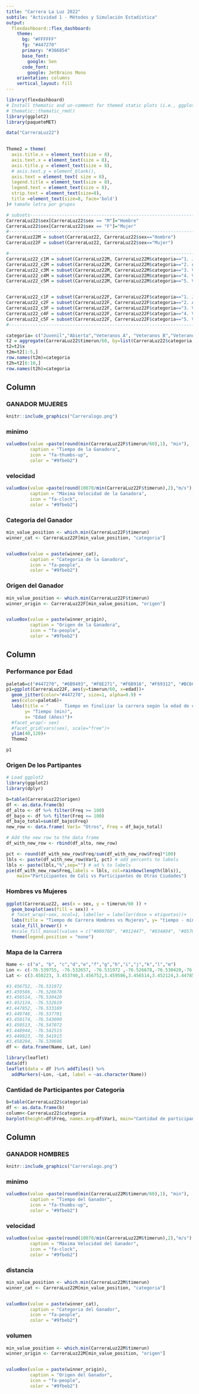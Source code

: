 ---
title: "Carrera La Luz 2022"
subtile: "Actividad 1 - Métodos y Simulación Estadística"
output: 
  flexdashboard::flex_dashboard:
    theme:
      bg: "#FFFFFF"
      fg: "#447270" 
      primary: "#366854" 
      base_font:
        google: Sen
      code_font:
        google: JetBrains Mono
    orientation: columns
    vertical_layout: fill
---

```{r setup, include=FALSE}
library(flexdashboard)
# Install thematic and un-comment for themed static plots (i.e., ggplot2)
# thematic::thematic_rmd()
library(ggplot2)
library(paqueteMET)

data("CarreraLuz22")

  
Theme2 = theme(
  axis.title.x = element_text(size = 8),
  axis.text.x = element_text(size = 8),
  axis.title.y = element_text(size = 8),
  # axis.text.y = element_blank(),
  axis.text = element_text( size = 8),
  legend.title = element_text(size = 8),
  legend.text = element_text(size = 8),  
  strip.text = element_text(size=8),
  title =element_text(size=8, face='bold')
)# tamaño letra por grupos

# subsets-----------------------------------------------------------------------
CarreraLuz22$sex[CarreraLuz22$sex == "M"]="Hombre"
CarreraLuz22$sex[CarreraLuz22$sex == "F"]="Mujer"
#-------------------------------------------------------------------------------
CarreraLuz22M = subset(CarreraLuz22, CarreraLuz22$sex=="Hombre")
CarreraLuz22F = subset(CarreraLuz22, CarreraLuz22$sex=="Mujer")

#-------------------------------------------------------------------------------
CarreraLuz22_c1M = subset(CarreraLuz22M, CarreraLuz22M$categoria=="1. Juvenil")
CarreraLuz22_c2M = subset(CarreraLuz22M, CarreraLuz22M$categoria=="2. Abierta")
CarreraLuz22_c3M = subset(CarreraLuz22M, CarreraLuz22M$categoria=="3. Veteranos A")
CarreraLuz22_c4M = subset(CarreraLuz22M, CarreraLuz22M$categoria=="4. Veteranos B")
CarreraLuz22_c5M = subset(CarreraLuz22M, CarreraLuz22M$categoria=="5. Veteranos C")


CarreraLuz22_c1F = subset(CarreraLuz22F, CarreraLuz22F$categoria=="1. Juvenil")
CarreraLuz22_c2F = subset(CarreraLuz22F, CarreraLuz22F$categoria=="2. Abierta")
CarreraLuz22_c3F = subset(CarreraLuz22F, CarreraLuz22F$categoria=="3. Veteranos A")
CarreraLuz22_c4F = subset(CarreraLuz22F, CarreraLuz22F$categoria=="4. Veteranos B")
CarreraLuz22_c5F = subset(CarreraLuz22F, CarreraLuz22F$categoria=="5. Veteranos C")
#-------------------------------------------------------------------------------

categoria= c("Juvenil","Abierta","Veteranos A", "Veteranos B","Veteranos C")
t2 = aggregate(CarreraLuz22$timerun/60, by=list(CarreraLuz22$categoria,CarreraLuz22$sex), FUN= summary)
t2=t2$x
t2m=t2[1:5,] 
row.names(t2m)=categoria
t2h=t2[6:10,] 
row.names(t2h)=categoria
```


## Column {data-width="400"}

### GANADOR MUJERES

```{r, echo=FALSE, out.width="30%", fig.align = "center"}
knitr::include_graphics("Carreralogo.png")
```

### minimo {.value-box}

```{r}
valueBox(value =paste(round(min(CarreraLuz22F$timerun/60),1), "min"), 
         caption = "Tiempo de la Ganadora", 
         icon = "fa-thumbs-up", 
         color = "#9fbeb2")
```






### velocidad {.value-box}

```{r}
valueBox(value =paste(round(10070/min(CarreraLuz22F$timerun),2),"m/s"), # ud1$cierre, 
         caption = "Máxima Velocidad de la Ganadora", 
         icon = "fa-clock", 
         color = "#9fbeb2")
```

### Categoria del Ganador {.value-box}

```{r}

min_value_position <- which.min(CarreraLuz22F$timerun)
winner_cat <- CarreraLuz22F[min_value_position, "categoria"]


valueBox(value = paste(winner_cat), 
         caption = "Categoria de la Ganadora", 
         icon = "fa-people", 
         color = "#9fbeb2")


```

### Origen del Ganador {.value-box}

```{r}

min_value_position <- which.min(CarreraLuz22F$timerun)
winner_origin <- CarreraLuz22F[min_value_position, "origen"]


valueBox(value = paste(winner_origin), 
         caption = "Origen de la Ganadora", 
         icon = "fa-people", 
         color = "#9fbeb2")


```



## Column {.tabset data-width="800"}

### Performance por Edad

```{r}
paleta6=c("#447270", "#6B9493", "#F6E271", "#F6B916", "#F69312", "#BC6C25")
p1=ggplot(CarreraLuz22F, aes(y=timerun/60, x=edad))+
  geom_jitter(color="#447270", size=1, alpha=0.9) +
  aes(color=paleta6)+
  labs(title = "      Tiempo en finalizar la carrera según la edad de cada participante ",
       y= "Tiempo (min)",
       x= "Edad (Años)")+ 
  #facet_wrap(~ sex)
  #facet_grid(vars(sex), scale="free")+
  ylim(40,120)+
  Theme2

p1

```

### Origen De los Partipantes
```{r}
# Load ggplot2
library(ggplot2)
library(dplyr)

b=table(CarreraLuz22$origen)
df <- as.data.frame(b)
df_alto <- df %>% filter(Freq >= 100)
df_bajo <- df %>% filter(Freq <= 100)
df_bajo_total=sum(df_bajo$Freq)
new_row <- data.frame( Var1= "Otros", Freq = df_bajo_total)

# Add the new row to the data frame
df_with_new_row <- rbind(df_alto, new_row)

pct <- round(df_with_new_row$Freq/sum(df_with_new_row$Freq)*100)
lbls <- paste(df_with_new_row$Var1, pct) # add percents to labels
lbls <- paste(lbls,"%",sep="") # ad % to labels
pie(df_with_new_row$Freq,labels = lbls, col=rainbow(length(lbls)),
    main="Participantes de Cali vs Participantes de Otras Ciudades")

```

### Hombres vs Mujeres

```{r, fig.height=3}
ggplot(CarreraLuz22, aes(x = sex, y = timerun/60 )) +
  geom_boxplot(aes(fill = sex)) + 
  # facet_wrap(~sex, ncol=1, labeller = labeller(dose = etiquetas))+
  labs(title = "Tiempo de Carrera Hombres vs Mujeres", y= "tiempo - min", x= "sexo")+
  scale_fill_brewer() +
  #scale_fill_manual(values = c("#00070D", "#012447", "#034A94", "#0570E1", "#3998FB","#37B6FC"))+
  theme(legend.position = "none")
```

### Mapa de la Carrera

```{r}

Name <- c("a", "b", "c","d","e","f","g","h","i","j","k","l","m")
Lon <- c(-76.539755, -76.532657, -76.531972 ,-76.526678,-76.530420,-76.532619,-76.533169,-76.537701,-76.543090,-76.547072,-76.542515,-76.541915,-76.539696)
Lat <- c(3.450223, 3.453740,3.456752,3.459586,3.456514,3.452124,3.447852,3.449748,3.450174,3.450513,3.448944,3.449923,3.450294)

#3.456752, -76.531972
#3.459586, -76.526678
#3.456514, -76.530420
#3.452124, -76.532619
#3.447852, -76.533169
#3.449748, -76.537701
#3.450174, -76.543090
#3.450513, -76.547072
#3.448944, -76.542515
#3.449923, -76.541915
#3.450294, -76.539696
df <- data.frame(Name, Lat, Lon)

library(leaflet)
data(df)
leaflet(data = df )%>% addTiles() %>%
  addMarkers(~Lon, ~Lat, label = ~as.character(Name))
```


### Cantidad de Participantes por Categoria

```{r}
b=table(CarreraLuz22$categoria)
df <- as.data.frame(b)
column<-CarreraLuz22$categoria
barplot(height=df$Freq, names.arg=df$Var1, main="Cantidad de participantes por categoria", ylab="Cantidad de participantes", col="#9fbeb2", border="black",las=2)
```

## Column {data-width="400"}

### GANADOR HOMBRES
```{r, echo=FALSE, out.width="30%", fig.align = "center"}
knitr::include_graphics("Carreralogo.png")
```

### minimo {.value-box}

```{r}
valueBox(value =paste(round(min(CarreraLuz22M$timerun/60),1), "min"), 
         caption = "Tiempo del Ganador", 
         icon = "fa-thumbs-up", 
         color = "#9fbeb2")
```






### velocidad {.value-box}

```{r}
valueBox(value =paste(round(10070/min(CarreraLuz22M$timerun),2),"m/s"), # ud1$cierre, 
         caption = "Máxima Velocidad del Ganador", 
         icon = "fa-clock", 
         color = "#9fbeb2")
```

### distancia {.value-box}

```{r}

min_value_position <- which.min(CarreraLuz22M$timerun)
winner_cat <- CarreraLuz22M[min_value_position, "categoria"]


valueBox(value = paste(winner_cat), 
         caption = "Categoria del Ganador", 
         icon = "fa-people", 
         color = "#9fbeb2")


```

### volumen {.value-box}

```{r}

min_value_position <- which.min(CarreraLuz22M$timerun)
winner_origin <- CarreraLuz22M[min_value_position, "origen"]


valueBox(value = paste(winner_origin), 
         caption = "Origen del Ganador", 
         icon = "fa-people", 
         color = "#9fbeb2")


```

